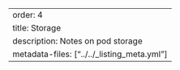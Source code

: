 ---
order: 4
title: Storage
description: Notes on pod storage
metadata-files: ["../../_listing_meta.yml"]
---